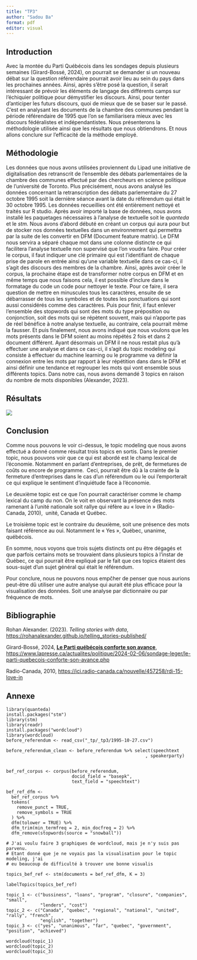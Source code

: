 ```yaml
---
title: "TP3"
author: "Sadou Ba"
format: pdf
editor: visual
---
```


## Introduction

Avec la montée du Parti Québécois dans les sondages depuis plusieurs semaines (Girard-Bossé, 2024), on pourrait se demander si un nouveau débat sur la question référendaire pourrait avoir lieu au sein du pays dans les prochaines années. Ainsi, après s’être posé la question, il serait intéressant de prévoir les éléments de langage des différents camps sur l’échiquier politique pour démystifier les discours. Ainsi, pour tenter d’anticiper les futurs discours, quoi de mieux que de se baser sur le passé. C’est en analysant les documents de la chambre des communes pendant la période référendaire de 1995 que l’on se familiarisera mieux avec les discours fédéralistes et indépendantistes. Nous présenterons la méthodologie utilisée ainsi que les résultats que nous obtiendrons. Et nous allons conclure sur l’efficacité de la méthode employé.

## Méthodologie

Les données que nous avons utilisées proviennent du Lipad une initiative de digitalisation des retranscrit de l’ensemble des débats parlementaires de la chambre des communes effectué par des chercheurs en science politique de l’université de Toronto. Plus précisément, nous avons analysé les données concernant la retranscription des débats parlementaire du 27 octobre 1995 soit la dernière séance avant la date du référendum qui était le 30 octobre 1995. Les données recueillies ont été entièrement nettoyé et traités sur R studio. Après avoir importé la base de données, nous avons installé les paquetages nécessaires à l’analyse de textuelle soit le *quanteda* et le *stm.* Nous avons d’abord débuté en créant un corpus qui aura pour but de stocker nos données textuelles dans un environnement qui permettra par la suite de les convertir en DFM (Document feature matrix). Le DFM nous servira a séparé chaque mot dans une colonne distincte ce qui facilitera l’analyse textuelle non supervisé que l’on voudra faire. Pour créer le corpus, il faut indiquer une clé primaire qui est l’identifiant de chaque prise de parole en entrée ainsi qu’une variable textuelle dans ce cas-ci, il s’agit des discours des membres de la chambre. Ainsi, après avoir créer le corpus, la prochaine étape est de transformer notre corpus en DFM et en même temps que nous faisons cela, il est possible d’inclure dans le formatage du code un code pour nettoyer le texte. Pour ce faire, il sera question de mettre en minuscules tous les caractères, ensuite de se débarrasser de tous les symboles et de toutes les ponctuations qui sont aussi considérés comme des caractères. Puis pour finir, il faut enlever l’ensemble des stopwords qui sont des mots du type préposition ou conjonction, soit des mots qui se répètent souvent, mais qui n’apporte pas de réel bénéfice à notre analyse textuelle, au contraire, cela pourrait même la fausser. Et puis finalement, nous avons indiqué que nous voulons que les mots présents dans le DFM soient au moins répétés 2 fois et dans 2 document différent. Ayant désormais un DFM il ne nous restait plus qu’à effectuer une analyse et dans ce cas-ci, il s’agit du topic modeling qui consiste à effectuer du machine learning ou le programme va définir la connexion entre les mots par rapport à leur répétition dans dans le DFM et ainsi définir une tendance et regrouper les mots qui vont ensemble sous différents topics. Dans notre cas, nous avons demandé 3 topics en raison du nombre de mots disponibles (Alexander, 2023).

## Résultats

![](images/topics.png)

## Conclusion

Comme nous pouvons le voir ci-dessus, le topic modeling que nous avons effectué a donné comme résultat trois topics en sortis. Dans le premier topic, nous pouvons voir que ce qui est abordé est le champ lexical de l’économie. Notamment en parlant d’entreprises, de prêt, de fermetures de coûts ou encore de programme.  Ceci, pourrait être dû à la crainte de la fermeture d’entreprises dans le cas d’un référendum ou le oui l’emporterait ce qui explique le sentiment d’inquiétude face à l’économie.

Le deuxième topic est ce que l’on pourrait caractériser comme le champ lexical du camp du non. On le voit en observant la présence des mots ramenant à l’unité nationale soit rallye qui réfère au « love in » (Radio-Canada, 2010),  unité, Canada et Québec.

Le troisième topic est le contraire du deuxième, soit une présence des mots faisant référence au oui. Notamment le « Yes », Québec, unanime, québécois.

En somme, nous voyons que trois sujets distincts ont pu être dégagés et que parfois certains mots se trouvaient dans plusieurs topics à l’instar de Québec, ce qui pourrait être expliqué par le fait que ces topics étaient des sous-sujet d’un sujet général qui était le référendum.

Pour conclure, nous ne pouvons nous empĉher de penser que nous aurions peut-être dû utiliser une autre analyse qui aurait été plus efficace pour la visualisation des données. Soit une analyse par dictionnaire ou par fréquence de mots.

## Bibliographie

Rohan Alexander.
(2023). *Telling stories with data*, <https://rohanalexander.github.io/telling_stories-published/>

Girard-Bossé, 2024, [**Le Parti québécois conforte son avance**]{.underline}, <https://www.lapresse.ca/actualites/politique/2024-02-06/sondage-leger/le-parti-quebecois-conforte-son-avance.php>

Radio-Canada, 2010, <https://ici.radio-canada.ca/nouvelle/457258/rdi-15-love-in>

## Annexe

```{library(tidyverse)}
library(quanteda)
install.packages("stm")
library(stm)
library(readr)
install.packages("wordcloud")
library(wordcloud)
before_referendum <- read_csv("_tp/_tp3/1995-10-27.csv")

before_referendum_clean <- before_referendum %>% select(speechtext
                                                     , speakerparty)


bef_ref_corpus <- corpus(before_referendum,
                         docid_field = "basepk",
                         text_field = "speechtext")

bef_ref_dfm <-
  bef_ref_corpus %>% 
  tokens(
    remove_punct = TRUE,
    remove_symbols = TRUE
  ) %>% 
  dfm(tolower = TRUE) %>% 
  dfm_trim(min_termfreq = 2, min_docfreq = 2) %>% 
  dfm_remove(stopwords(source = "snowball"))

# J'ai voulu faire 3 graphiques de wordcloud, mais je n'y suis pas parvenu.
# Etant donné que je ne voyais pas la visualisation pour le topic modeling, j'ai 
# eu beaucoup de difficulté à trouver une bonne visualis 

topics_bef_ref <- stm(documents = bef_ref_dfm, K = 3)

labelTopics(topics_bef_ref)

topic_1 <- c("bussiness", "loans", "program", "closure", "companies", "small",
             "lenders", "cost")
topic_2 <- c("Canada", "quebec", "regional", "national", "united", "rally", "french",
             "english", "together")
topic_3 <- c("yes", "unanimous", "far", "quebec", "government", "position", "achieved")

wordcloud(topic_1)
wordcloud(topic_2)
wordcloud(topic_3)
  
```
